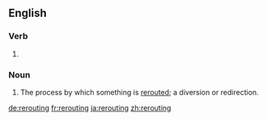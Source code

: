 ==English==

===Verb===
{{head|en|present participle}}

# {{present participle of|reroute|lang=en|nocat=1}}

===Noun===
{{en-noun}}

# The process by which something is [[reroute]]d; a diversion or redirection.

[[de:rerouting]]
[[fr:rerouting]]
[[ja:rerouting]]
[[zh:rerouting]]